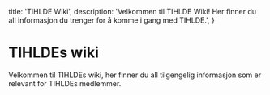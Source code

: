 
  title: 'TIHLDE Wiki',
  description:
    'Velkommen til TIHLDE Wiki! Her finner du all informasjon du trenger for å komme i gang med TIHLDE.',
}

<HeroPattern />

# TIHLDEs wiki

Velkommen til TIHLDEs wiki, her finner du all tilgengelig informasjon som er relevant for 
TIHLDEs medlemmer.
